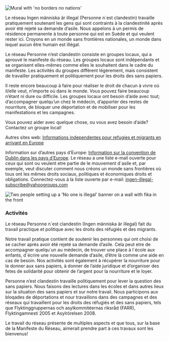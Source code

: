
<Image src={noBorders} alt="Mural with 'no borders no nations'" priority/>

Le réseau Ingen människa är illegal (Personne n´est clandestin) travaille pratiquement soutenant les gens qui sont contraints à la clandestinité après avoir été rejeté sa demande d’asile. Nous appelons à un permis de résidence permanente à toute personne qui est en Suède et qui veulent rester ici. Croyons en un monde sans frontières nationales, un monde dans lequel aucun être humain est illégal.

Le réseau Personne n’est clandestin consiste en groupes locaux, qui a aprouvé le manifeste du réseau. Les groupes locaux sont indépendants et se organisent elles-mêmes comme elles le souhaitent dans le cadre du manifeste. Les activités du groupes diffèrent légèrement, mais consistent de travailler pratiquement et politiquement pour les droits des sans papiers.

Il reste encore beaucoup à faire pour réaliser le droit de chacun à vivre où il/elle veut, n’importe où dans le monde. Vous pouvez faire beaucoup n’étant  ni dure ou difficile. Les groupes locaux ont besoin d’aide avec tout; d’accompagner quelqu’un chez le médecin, d’apporter des restes de nourriture, de bloquer une déportation et de mobiliser pour les manifestations et les campagnes.

Vous pouvez aider avec quelque chose, ou vous avez besoin d’aide? Contactez un groupe local!

<Local appearance="transparent" className="my-16"/>

Autres sites web:
[Informations independentes pour refugies et migrants en arrivant en Europe](http://w2eu.info/map.fr.html)

Information sur d’autres pays d’Europe: [Information sur la convention de Dublin dans les pays d’Europe](http://ingenillegal.org/sites/default/files/dokument/welcome%20to%20europe%20%28french%29.pdf). Le réseau a une liste e-mail ouverte pour ceux qui sont ou veulent etre partie de le mouvement d´asile et, par exemple, veut discuter comment nous créons un monde sans frontières où tous ont les mêmes droits sociaux, politiques et économiques droits et obligations. Connectez-vous à la liste ouverte par e-mail: [ingen-illegal-subscribe@yahoogroups.com](mailto:ingen-illegal-subscribe@yahoogroups.com)

<Image src={fika} alt="Two people setting up a 'No one is illegal' banner on a wall with fika in the front"/>

### Activités

Le réseau Personne n´est clandestin (Ingen människa är illegal) fait du travail practique et politique avec les droits des réfugiés et des migrants.

Notre travail pratique contient de soutenir les personnes qui ont choisi de se cacher après avoir été rejeté sa demande d’asile. Cela peut etre de accompagner quelqu´un au médecin, de trouver une place à l´école aux enfants, d´écrire une nouvelle demande d’asile, d’être là comme une aide en cas de besoin. Nos activités sont également à récupérer la nourriture pour le donner aux sans papiers, à donner de l’aide juridique et d’organiser des fetes de solidarité pour obtenir de l’argent pour la nourriture et le loyer.

Personne n’est clandestin travaille politiquement pour lever la question des sans papiers. Nous faisons des lectures dans les écoles et dans autres lieux sur la situation des sans papiers et sur notre travail. Nous participons aux bloqades de déportations et nour travaillons dans des campagnes et des réseaux qui travaillent pour les droits des réfugiés et des sans papiers, tels que Flyktinggruppernas och asylkommitéernas riksråd (FARR), Flyktingamnesti 2005 et Asylrörelsen 2008.

Le travail du réseau présente de multiples aspects et que tous, sur la base de la Manifeste du Réseau, aimerait prendre part à ces travaux sont les bienvenus!

